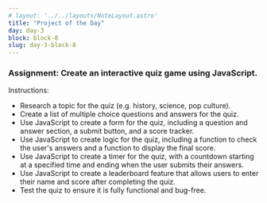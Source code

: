 ```yaml
---
# layout: '../../layouts/NoteLayout.astro'
title: "Project of the Day"
day: day-3
block: block-8
slug: day-3-block-8
---
```


### Assignment: Create an interactive quiz game using JavaScript.

Instructions:

- Research a topic for the quiz (e.g. history, science, pop culture).
- Create a list of multiple choice questions and answers for the quiz.
- Use JavaScript to create a form for the quiz, including a question and answer section, a submit button, and a score tracker.
- Use JavaScript to create logic for the quiz, including a function to check the user's answers and a function to display the final score.
- Use JavaScript to create a timer for the quiz, with a countdown starting at a specified time and ending when the user submits their answers.
- Use JavaScript to create a leaderboard feature that allows users to enter their name and score after completing the quiz.
- Test the quiz to ensure it is fully functional and bug-free.